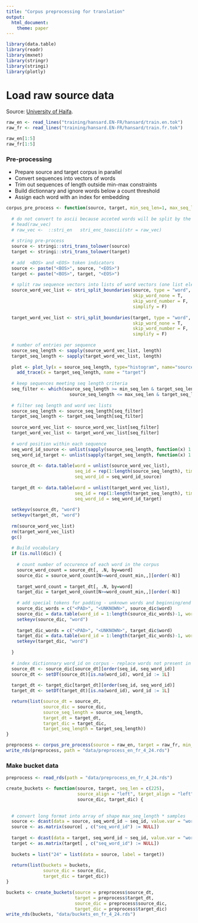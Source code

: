```yaml
---
title: "Corpus preprocessing for translation"
output:
  html_document:
    theme: paper
---
```



```r
library(data.table)
library(readr)
library(mxnet)
library(stringr)
library(stringi)
library(plotly)
```


# Load raw source data

Source: [University of Haifa](http://cl.haifa.ac.il/projects/translationese/index.shtml). 

```r
raw_en <- read_lines("training/hansard.EN-FR/hansard/train.en.tok")
raw_fr <- read_lines("training/hansard.EN-FR/hansard/train.fr.tok")
```

```r
raw_en[1:5]
raw_fr[1:5]
```


### Pre-processing

- Prepare source and target corpus in parallel  
- Convert sequences into vectors of words  
- Trim out sequences of length outside min-max constraints  
- Build dictionnary and ignore words below a count threshold
- Assign each word with an index for embedding


```r

corpus_pre_process <- function(source, target, min_seq_len=1, max_seq_len=50, word_count_min = 20, dic = NULL) {
  
  # do not convert to ascii because acceted words will be split by the tokenizer
  # head(raw_vec)
  # raw_vec <-  ::stri_en   stri_enc_toascii(str = raw_vec)
  
  # string pre-process
  source <- stringi::stri_trans_tolower(source)
  target <- stringi::stri_trans_tolower(target)
  
  # add  <BOS> and <EOS> token indicators
  source <- paste("<BOS>", source, "<EOS>")
  target <- paste("<BOS>", target, "<EOS>")
  
  # split raw sequence vectors into lists of word vectors (one list element per sequence)
  source_word_vec_list <- stri_split_boundaries(source, type = "word", 
                                                skip_word_none = T, 
                                                skip_word_number = F, 
                                                simplify = F)
  
  target_word_vec_list <- stri_split_boundaries(target, type = "word", 
                                                skip_word_none = T, 
                                                skip_word_number = F, 
                                                simplify = F)
  
  # number of entries per sequence
  source_seq_length <- sapply(source_word_vec_list, length)
  target_seq_length <- sapply(target_word_vec_list, length)
  
  plot <- plot_ly(x = source_seq_length, type="histogram", name="source") %>% 
    add_trace(x = target_seq_length, name = "target")
  
  # keep sequences meeting seq length criteria
  seq_filter <- which(source_seq_length >= min_seq_len & target_seq_length >= min_seq_len & 
                        source_seq_length <= max_seq_len & target_seq_length <= max_seq_len)
  
  # filter seq length and word vec lists
  source_seq_length <- source_seq_length[seq_filter]
  target_seq_length <- target_seq_length[seq_filter]
  
  source_word_vec_list <- source_word_vec_list[seq_filter]
  target_word_vec_list <- target_word_vec_list[seq_filter]
  
  # word position within each sequence
  seq_word_id_source <- unlist(sapply(source_seq_length, function(x) 1:x))
  seq_word_id_target <- unlist(sapply(target_seq_length, function(x) 1:x))
  
  source_dt <- data.table(word = unlist(source_word_vec_list), 
                          seq_id = rep(1:length(source_seq_length), times = source_seq_length),
                          seq_word_id = seq_word_id_source)
  
  target_dt <- data.table(word = unlist(target_word_vec_list), 
                          seq_id = rep(1:length(target_seq_length), times = target_seq_length),
                          seq_word_id = seq_word_id_target)
  
  setkeyv(source_dt, "word")
  setkeyv(target_dt, "word")
  
  rm(source_word_vec_list)
  rm(target_word_vec_list)
  gc()
  
  # Build vocabulary
  if (is.null(dic)) {
    
    # count number of occurence of each word in the corpus
    source_word_count = source_dt[, .N, by=word]
    source_dic = source_word_count[N>=word_count_min,,][order(-N)]
    
    target_word_count = target_dt[, .N, by=word]
    target_dic = target_word_count[N>=word_count_min,,][order(-N)]
    
    # add special tokens for padding - unknown words and beginning/end of sequence
    source_dic_words = c("<PAD>", "<UNKNOWN>", source_dic$word)
    source_dic = data.table(word_id = 1:length(source_dic_words)-1, word = source_dic_words)
    setkeyv(source_dic, "word")
    
    target_dic_words = c("<PAD>", "<UNKNOWN>", target_dic$word)
    target_dic = data.table(word_id = 1:length(target_dic_words)-1, word = target_dic_words)
    setkeyv(target_dic, "word")
    
  }
  
  # index dictionnary word_id on corpus - replace words not present in dic by <UNKNOWN> id
  source_dt <- source_dic[source_dt][order(seq_id, seq_word_id)]
  source_dt <- setDT(source_dt)[is.na(word_id), word_id := 1L]
  
  target_dt <- target_dic[target_dt][order(seq_id, seq_word_id)]
  target_dt <- setDT(target_dt)[is.na(word_id), word_id := 1L]

  return(list(source_dt = source_dt, 
              source_dic = source_dic,
              source_seq_length = source_seq_length,
              target_dt = target_dt,
              target_dic = target_dic,
              target_seq_length = target_seq_length))
}

```

```r
preprocess <- corpus_pre_process(source = raw_en, target = raw_fr, min_seq_len = 4, max_seq_len = 24, word_count_min = 20, dic = NULL)
write_rds(preprocess, path = "data/preprocess_en_fr_4_24.rds")
```


### Make bucket data

```r
preprocess <- read_rds(path = "data/preprocess_en_fr_4_24.rds")

create_buckets <- function(source, target, seq_len = c(225), 
                           source_align = "left", target_align = "left",
                           source_dic, target_dic) {
  
  
  # convert long format into array of shape max_seq_length * samples
  source <- dcast(data = source, seq_word_id ~ seq_id, value.var = "word_id", fill = 0)
  source <- as.matrix(source[ , c("seq_word_id") := NULL])
  
  target <- dcast(data = target, seq_word_id ~ seq_id, value.var = "word_id", fill = 0)
  target <- as.matrix(target[ , c("seq_word_id") := NULL])
  
  buckets = list("24" = list(data = source, label = target))
  
  return(list(buckets = buckets,
              source_dic = source_dic,
              target_dic = target_dic))
}

```

```r
buckets <- create_buckets(source = preprocess$source_dt, 
                          target = preprocess$target_dt, 
                          source_dic = preprocess$source_dic, 
                          target_dic = preprocess$target_dic)
write_rds(buckets, "data/buckets_en_fr_4_24.rds")
```

